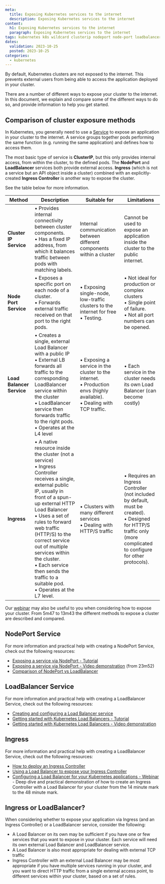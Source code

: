 ```yaml
---
meta:
  title: Exposing Kubernetes services to the internet
  description: Exposing Kubernetes services to the internet
content:
  h1: Exposing Kubernetes services to the internet
  paragraph: Exposing Kubernetes services to the internet
tags: kubernetes k8s wildcard clusterip nodeport node-port loadbalancer load-balancer ingress ingress-controller
dates:
  validation: 2023-10-25
  posted: 2023-10-25
categories:
  - kubernetes
---
```


By default, Kubernetes clusters are not exposed to the internet. This prevents external users from being able to access the application deployed in your cluster.

There are a number of different ways to expose your cluster to the internet. In this document, we explain and compare some of the different ways to do so, and provide information to help you get started.

## Comparison of cluster exposure methods

In Kubernetes, you generally need to use a [Service](/containers/kubernetes/concepts/#services) to expose an application in your cluster to the internet. A service groups together pods performing the same function (e.g. running the same application) and defines how to access them. 

The most basic type of service is **ClusterIP**, but this only provides internal access, from within the cluster, to the defined pods. The **NodePort** and **LoadBalancer** services both provide external access. **Ingress** (which is not a service but an API object inside a cluster) combined with an explicitly-created **Ingress Controller** is another way to expose the cluster.

See the table below for more information.


| Method            | Description | Suitable for | Limitations |
| ----------------- | ----------- | ------------ | ----------- |
| **Cluster IP Service** | • Provides internal connectivity between cluster components. <br/>• Has a fixed IP address, from which it balances traffic between pods with matching labels. | Internal communication between different components within a cluster | Cannot be used to expose an application inside the cluster to the public internet. |
| **Node Port Service**  | • Exposes a specific port on each node of a cluster. <br/>• Forwards external traffic received on that port to the right pods. | • Exposing single-node, low-traffic clusters to the internet for free <br/>• Testing. | • Not ideal for production or complex clusters <br/> • Single point of failure.<br/> • Not all port numbers can be opened.|
| **Load Balancer Service** | • Creates a single, external Load Balancer with a public IP <br/> • External LB forwards all traffic to the corresponding LoadBalancer service within the cluster <br/> • LoadBalancer service then forwards traffic to the right pods. <br/> • Operates at the L4 level | • Exposing a service in the cluster to the internet. <br/>• Production envs (highly available). <br/>• Dealing with TCP traffic. | • Each service in the cluster needs its own Load Balancer (can become costly) |
| **Ingress** | • A native resource inside the cluster (not a service) <br/>• Ingress Controller receives a single, external public IP, usually in front of a spun-up external HTTP Load Balancer <br/> • Uses a set of rules to forward web traffic (HTTP/S) to the correct service out of multiple services within the cluster. <br/> • Each service then sends the traffic to a suitable pod. <br/> • Operates at the L7 level.| • Clusters with many different services <br/> • Dealing with HTTP/S traffic | • Requires an Ingress Controller (not included by default, must be created). <br/> • Designed for HTTP/S traffic only (more complicated to configure for other protocols). | 


Our [webinar](https://www.youtube.com/watch?v=V0uKqYXJRF4) may also be useful to you when considering how to expose your cluster. From 5m47 to 13m43 the different methods to expose a cluster are described and compared.

## NodePort Service

For more information and practical help with creating a NodePort Service, check out the following resources:

- [Exposing a service via NodePort - Tutorial](/tutorials/get-started-deploy-kapsule/#exposing-the-service-for-testing-via-nodeport-(optional))
- [Exposing a service via NodePort - Video demonstration](https://www.youtube.com/watch?v=R5CwAq1a0Og) (from 23m52)
- [Comparison of NodePort vs LoadBalancer](/tutorials/get-started-kubernetes-loadbalancer/#why-do-we-need-a-load-balancer)

## LoadBalancer Service

For more information and practical help with creating a LoadBalancer Service, check out the following resources:

- [Creating and configuring a Load Balancer service](/containers/kubernetes/reference-content/kubernetes-load-balancer)
- [Getting started with Kubernetes Load Balancers - Tutorial](https://www.scaleway.com/en/docs/tutorials/get-started-kubernetes-loadbalancer/)
- [Getting started with Kubernetes Load Balancers - Video demonstration](https://www.youtube.com/watch?v=R5CwAq1a0Og)

## Ingress

For more information and practical help with creating a LoadBalancer Service, check out the following resources:

- [How to deploy an Ingress Controller](/containers/kubernetes/how-to/deploy-ingress-controller/)
- [Using a Load Balancer to expose your Ingress Controller](/containers/kubernetes/how-to/lb-ingress-controller/)
- [Configuring a Load Balancer for your Kubernetes applications - Webinar](https://www.youtube.com/watch?v=V0uKqYXJRF4) - Deep dive and practical demonstration of how to create an Ingress Controller with a Load Balancer for your cluster from the 14 minute mark to the 48 minute mark.

## Ingress or LoadBalancer?

When considering whether to expose your application via Ingress (and an Ingress Controller) or a LoadBalancer service, consider the following:

- A Load Balancer on its own may be sufficient if you have one or few services that you want to expose in your cluster. Each service will need its own external Load Balancer and LoadBalancer service.
- A Load Balancer is also most appropriate for dealing with external TCP traffic
- Ingress Controller with an external Load Balancer may be most appropriate if you have multiple services running in your cluster, and you want to direct HTTP traffic from a single external access point, to different services within your cluster, based on a set of rules.